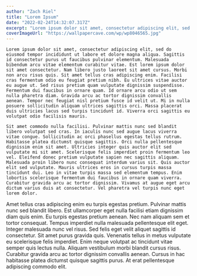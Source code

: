 ```yaml
---
author: "Zach Riel"
title: "Lorem Ipsum"
date: "2022-02-24T14:32:07.317Z"
excerpt: "Lorem ipsum dolor sit amet, consectetur adipiscing elit, sed do eiusmod tempor incididunt ut labore et dolore magna aliqua. Sagittis id consectetur purus ut faucibus pulvinar elementum. Malesuada bibendum arcu vitae elementum curabitur vitae."
coverImageUrl: "https://wallpapercave.com/wp/wp8046565.jpg"
---
```


    Lorem ipsum dolor sit amet, consectetur adipiscing elit, sed do eiusmod tempor incididunt ut labore et dolore magna aliqua. Sagittis id consectetur purus ut faucibus pulvinar elementum. Malesuada bibendum arcu vitae elementum curabitur vitae. Est lorem ipsum dolor sit amet consectetur. Nam libero justo laoreet sit amet cursus. Morbi non arcu risus quis. Sit amet tellus cras adipiscing enim. Facilisi cras fermentum odio eu feugiat pretium nibh. Eu ultrices vitae auctor eu augue ut. Sed risus pretium quam vulputate dignissim suspendisse. Fermentum dui faucibus in ornare quam. Id ornare arcu odio ut sem nulla pharetra diam. Gravida arcu ac tortor dignissim convallis aenean. Tempor nec feugiat nisl pretium fusce id velit ut. Mi in nulla posuere sollicitudin aliquam ultrices sagittis orci. Massa placerat duis ultricies lacus sed turpis tincidunt id. Viverra orci sagittis eu volutpat odio facilisis mauris.

    Sit amet commodo nulla facilisi. Pulvinar mattis nunc sed blandit libero volutpat sed cras. In iaculis nunc sed augue lacus viverra vitae congue. Sollicitudin ac orci phasellus egestas tellus rutrum. Habitasse platea dictumst quisque sagittis. Orci nulla pellentesque dignissim enim sit amet. Ultricies integer quis auctor elit sed vulputate mi sit amet. Scelerisque felis imperdiet proin fermentum leo vel. Eleifend donec pretium vulputate sapien nec sagittis aliquam. Malesuada proin libero nunc consequat interdum varius sit. Quis auctor elit sed vulputate. Mauris ultrices eros in cursus turpis massa tincidunt dui. Leo in vitae turpis massa sed elementum tempus. Enim lobortis scelerisque fermentum dui faucibus in ornare quam viverra. Curabitur gravida arcu ac tortor dignissim. Vivamus at augue eget arcu dictum varius duis at consectetur. Vel pharetra vel turpis nunc eget lorem dolor.

Amet tellus cras adipiscing enim eu turpis egestas pretium. Pulvinar mattis nunc sed blandit libero. Est ullamcorper eget nulla facilisi etiam dignissim diam quis enim. Eu turpis egestas pretium aenean. Nec nam aliquam sem et tortor consequat. Tempus imperdiet nulla malesuada pellentesque elit eget. Integer malesuada nunc vel risus. Sed felis eget velit aliquet sagittis id consectetur. Sit amet purus gravida quis. Venenatis tellus in metus vulputate eu scelerisque felis imperdiet. Enim neque volutpat ac tincidunt vitae semper quis lectus nulla. Aliquam vestibulum morbi blandit cursus risus. Curabitur gravida arcu ac tortor dignissim convallis aenean. Cursus in hac habitasse platea dictumst quisque sagittis purus. At erat pellentesque adipiscing commodo elit.
